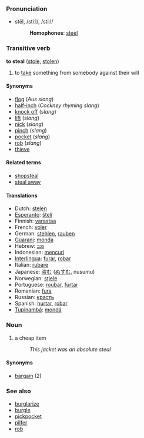 === Pronunciation ===
*stēl, /stiːl/, /sti:l/
*:'''Homophones''': [[steel]]

=== Transitive verb ===
'''to steal''' ([[stole]], [[stolen]])

# to [[take]] something from somebody against their will
<!--# to remove
#:''steal yourself away''-->

====Synonyms====
*[[flog]] (''Aus slang'')
*[[half-inch]] (''Cockney rhyming slang'')
*[[knock off]] (''slang'')
*[[lift]] (''slang'')
*[[nick]] (''slang'')
*[[pinch]] (''slang'')
*[[pocket]] (''slang'')
*[[rob]] (''slang'')<!-- Irish, other dialects? -->
*[[thieve]]

====Related terms====
*[[shopsteal]]
*[[steal away]]

==== Translations ====
*Dutch: [[stelen]]
*[[Esperanto]]: [[ŝteli]]
*Finnish: [[varastaa]]
*French: [[voler]]
*German: [[stehlen]], [[rauben]] 
*[[Guarani]]: [[monda]]
*Hebrew: [[גנב]]
*Indonesian: [[curi|mencuri]]
*[[Interlingua]]: [[furar]], [[robar]] 
*Italian: [[rubare]]
*Japanese: [[盗む]] ([[ぬすむ]], nusumu)
*Norwegian: [[stjele]]
*Portuguese: [[roubar]], [[furtar]]
*Romanian: [[fura]]
*Russian: [[красть]]
*Spanish: [[hurtar]], [[robar]]
*[[Tupinambá]]: [[mondá]]

=== Noun ===
<!-- # a robbery -->
# a cheap item
#:''This jacket was an absolute steal''

====Synonyms====
*[[bargain]] (2)

===See also===
*[[burglarize]]
*[[burgle]]
*[[pickpocket]]
*[[pilfer]]
*[[rob]]